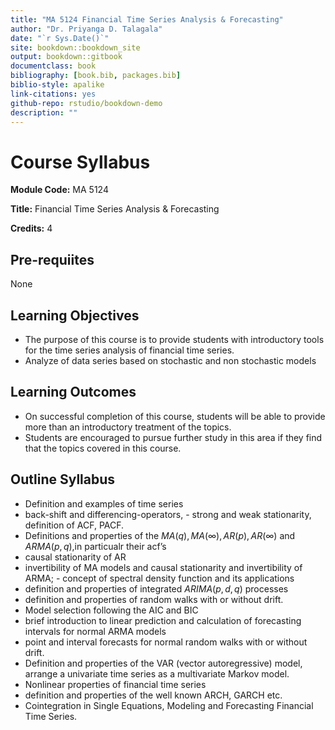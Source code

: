 ```yaml
--- 
title: "MA 5124 Financial Time Series Analysis & Forecasting"
author: "Dr. Priyanga D. Talagala"
date: "`r Sys.Date()`"
site: bookdown::bookdown_site
output: bookdown::gitbook
documentclass: book
bibliography: [book.bib, packages.bib]
biblio-style: apalike
link-citations: yes
github-repo: rstudio/bookdown-demo
description: ""
---
```


# Course Syllabus {-}

\pagenumbering{arabic}

**Module Code:** MA 5124

**Title:**  Financial Time Series Analysis & Forecasting

**Credits:** 4

## Pre-requiites {-}

 None
 
## Learning Objectives {-}

- The purpose of this course is to provide students with introductory tools for the time series analysis of financial time series.
- Analyze of data series based on stochastic and non stochastic models

## Learning Outcomes {-}

- On successful completion of this course, students will be able to provide more than an introductory treatment of the topics.
- Students are encouraged to pursue further study in this area if they find that the topics covered in this course.

## Outline Syllabus {-}
 
- Definition and examples of time series
- back-shift and differencing-operators, - strong and weak stationarity, definition of ACF, PACF.
- Definitions and properties of the $MA(q), MA(\infty), AR(p), AR(\infty)$
and $ARMA(p,q)$,in particualr their acf's
- causal stationarity of AR
- invertibility of MA models and causal stationarity and invertibility of ARMA; - concept of spectral density function and its applications
- definition and properties of integrated $ARIMA(p,d,q)$ processes
- definition and properties of random walks with or without drift.
- Model selection following the AIC and BIC
- brief introduction to linear prediction and calculation of forecasting intervals for normal ARMA models
- point and interval forecasts for normal random walks with or without drift.
- Definition and properties of the VAR (vector autoregressive) model, arrange a univariate time series as a multivariate Markov model.
- Nonlinear properties of financial time series
- definition and properties of the well known ARCH, GARCH etc. 
- Cointegration in Single Equations, Modeling and Forecasting Financial Time Series.